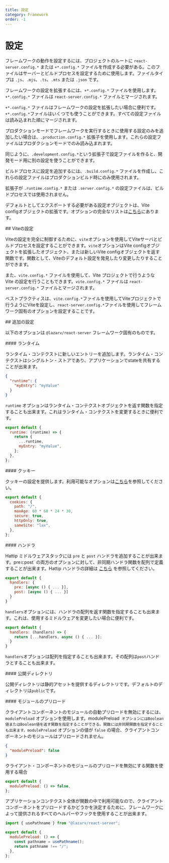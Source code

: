 ```yaml
---
title: 設定
category: Framework
order: -1
---
```



# 設定

フレームワークの動作を設定するには、プロジェクトのルートに `react-server.config.*` または `+*.config.*` ファイルを作成する必要がある。このファイルはサーバーとビルドプロセスを設定するために使用します。ファイルタイプは `.js`、`.mjs`、`.ts`、`.mts` または `.json` です。

フレームワークの設定を拡張するには、`+*.config.*` ファイルを使用します。`+*.config.*` ファイルは `react-server.config.*` ファイルとマージされます。

`+*.config.*` ファイルはフレームワークの設定を拡張したい場合に便利です。`+*.config.*`ファイルはいくつでも使うことができます。すべての設定ファイルは読み込まれた順にマージされます。

プロダクションモードでフレームワークを実行するときに使用する設定のみを追加したい場合は、`.production.config.*` 拡張子を使用します。これらの設定ファイルはプロダクションモードでのみ読み込まれます。

同じように、`.development.config.*`という拡張子で設定ファイルを作ると、開発モード用に別の設定を使うことができます。

ビルドプロセスに設定を追加するには、`.build.config.*` ファイルを作成し、これらの設定ファイルはプロダクションビルド時にのみ使用されます。

拡張子が `.runtime.config.*` または `.server.config.*` の設定ファイルは、ビルドプロセスでは使用されません。

デフォルトとしてエクスポートする必要がある設定オブジェクトは、Vite configオブジェクトの拡張です。オプションの完全なリストは[こちら](http://ja.vite.dev/config/)にあります。

<Link name="vite-configuration">
## Viteの設定
</Link>

Viteの設定を完全に制御するために、`vite`オプションを使用してViteサーバとビルドプロセスを設定することができます。`vite`オプションはVite configオブジェクトを拡張したオブジェクト、または新しいVite configオブジェクトを返す関数です。関数として、Viteのデフォルト設定を発見したり変更したりすることができます。

また、`vite.config.*` ファイルを使用して、Vite プロジェクトで行うような Vite の設定を行うこともできます。`vite.config.*` ファイルは `react-server.config.*` ファイルとマージされます。

ベストプラクティスは、`vite.config.*`ファイルを使用してViteプロジェクトで行うようにViteを設定し、`react-server.config.*`ファイルを使用してフレームワーク固有のオプションを設定することです。

<Link name="additional-configuration">
## 追加の設定
</Link>

以下のオプションは `@lazarv/react-server` フレームワーク固有のものです。

<Link name="runtime">
#### ランタイム
</Link>

ランタイム・コンテクストに新しいエントリーを追加します。ランタイム・コンテクストはシングルトン・ストアであり、アプリケーションでstateを共有することが出来ます。

```json
{
  "runtime": {
    "myEntry": "myValue"
  }
}
```

`runtime` オプションはランタイム・コンテクストオブジェクトを返す関数を指定することも出来ます。これはランタイム・コンテクストを変更するときに便利です。

```mjs
export default {
  runtime: (runtime) => {
    return {
      ...runtime,
      myEntry: "myValue",
    };
  },
};
```

<Link name="cookies">
#### クッキー
</Link>

クッキーの設定を提供します。利用可能なオプションは[こちら](https://www.npmjs.com/package/cookie#options-1)を参照してください。

```mjs
export default {
  cookies: {
    path: "/",
    maxAge: 60 * 60 * 24 * 30,
    secure: true,
    httpOnly: true,
    sameSite: "lax",
  },
};
```

<Link name="handlers">
#### ハンドラ
</Link>

Hattip ミドルウェアスタックには `pre` と `post` ハンドラを追加することが出来ます。pre` と `post` の両方のオプションに対して、非同期ハンドラ関数を配列で定義することが出来ます。Hattip ハンドラの詳細は [こちら](https://github.com/hattipjs/hattip) を参照してください。

```mjs
export default {
  handlers: {
    pre: [async () { ... }],
    post: [async () { ... }]
  }
}
```

`handlers`オプションには、ハンドラの配列を返す関数を指定することも出来ます。これは、使用するミドルウェアを変更したい場合に便利です。

```mjs
export default {
  handlers: (handlers) => {
    return [...handlers, async () { ... }];
  }
}
```

`handlers`オプションは配列を指定することも出来ます。その配列は`post`ハンドラとすることも出来ます。

<Link name="public">
#### 公開ディレクトリ
</Link>

公開ディレクトリは静的アセットを提供するディレクトリです。デフォルトのディレクトリは`public`です。

<Link name="module-preload">
#### モジュールのプリロード
</Link>

クライアントコンポーネントのモジュールの自動プリロードを無効にするには、 `modulePreload` オプションを使用します。modulePreload` オプションにはBoolean値またはBoolean値を返す関数を指定することができる。関数には非同期関数を指定することも出来ます。modulePreload` オプションの値が `false` の場合、クライアントコンポーネントのモジュールはプリロードされません。

```json
{
  "modulePreload": false
}
```

クライアント・コンポーネントのモジュールのプリロードを無効にする関数を使用する場合

```mjs
export default {
  modulePreload: () => false,
};
```

アプリケーションコンテクスト全体が関数の中で利用可能なので、クライアントコンポーネントをプリロードするかどうかを決定するために、フレームワークによって提供されるすべてのヘルパーやフックを使用することが出来ます。

```mjs
import { usePathname } from "@lazarv/react-server";

export default {
  modulePreload: () => {
    const pathname = usePathname();
    return pathname !== "/";
  },
};
```